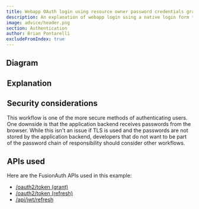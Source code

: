 ```yaml
---
title: Webapp OAuth login using resource owner password credentials grant with JWTs and refresh tokens
description: An explanation of webapp login using a native login form that submits to the application backend (with JWTs and refresh tokens in cookies) which calls FusionAuth's OAuth Resource Owner's Password Grant
image: advice/header.png
section: Authentication
author: Brian Pontarelli
excludeFromIndex: true
---
```


<Intro/>

## Diagram

<Legend/>

<Diagram/>

## Explanation

<OrderedList>
  <Step1/>
  <Step2/>
  <Step3/>
  <Step4/>
  <Step5/>
  <Step6/>
  <Step7/>
  <Step8/>
  <Step9/>
  <Step10/>
</OrderedList>

## Security considerations

This workflow is one of the more secure methods of authenticating users. One downside is that the application backend receives passwords from the browser. While this isn't an issue if TLS is used and the passwords are not stored by the application backend, developers that do not want to be part of the password chain of responsibility should consider other workflows.

## APIs used

Here are the FusionAuth APIs used in this example:

* [/oauth2/token (grant)](/docs/v1/tech/oauth/endpoints#resource-owner-password-credentials-grant-request)
* [/oauth2/token (refresh)](/docs/v1/tech/oauth/endpoints#refresh-token-grant-request)
* [/api/jwt/refresh](/docs/v1/tech/apis/jwt#refresh-a-jwt)
